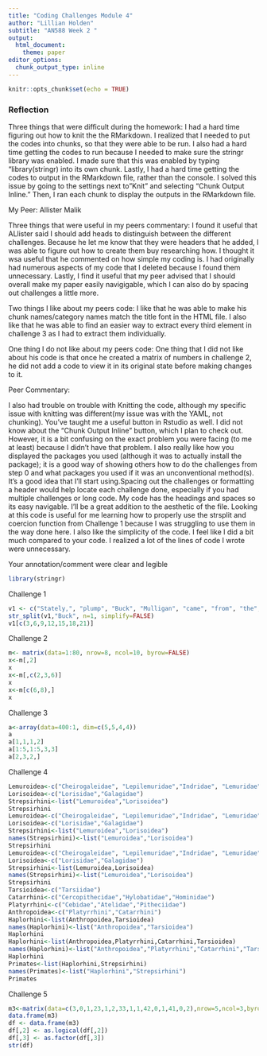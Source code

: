 ```yaml
---
title: "Coding Challenges Module 4"
author: "Lillian Holden"
subtitle: "AN588 Week 2 "
output: 
  html_document: 
    theme: paper
editor_options: 
  chunk_output_type: inline
---
```

```r
knitr::opts_chunk$set(echo = TRUE)
```


### Reflection

Three things that were difficult during the homework: 
I had a hard time figuring out how to knit the the RMarkdown. I realized that I needed to put the codes into chunks, so that they were able to be run. I also had a hard time getting the codes to run because I needed to make sure the stringr library was enabled. I made sure that this was enabled by typing "library(stringr) into its own chunk. Lastly, I had a hard time getting the codes to output in the RMarkdown file, rather than the console. I solved this issue by going to the settings next to "Knit" and selecting "Chunk Output Inline." Then, I ran each chunk to display the outputs in the RMarkdown file.
 
My Peer: Allister Malik

Three things that were useful in my peers commentary: I found it useful that ALlister said I should add heads to distinguish between the different challenges. Because he let me know that they were headers that he added, I was able to figure out how to create them buy researching how. I thought it wsa useful that he commented on how simple my coding is. I had originally had numerous aspects of my code that I deleted because I found them unnecessary. Lastly, I find it useful that my peer advised that I should overall make my paper easily navigigable, which I can also do by spacing out challenges a little more. 

Two things I like about my peers code: I like that he was able to make his chunk names/category names match the title font in the HTML file. I also like that he was able to find an easier way to extract every third element in challenge 3 as I had to extract them individually. 

One thing I do not like about my peers code: One thing that I did not like about his code is that once he created a matrix of numbers in challenge 2, he did not add a code to view it in its original state before making changes to it. 

 
Peer Commentary:
  
I also had trouble on trouble with Knitting the code, although my specific issue with knitting was different(my issue was with the YAML, not chunking). You've taught me a useful button in Rstudio as well. I did not know about the "Chunk Output Inline" button, which I plan to check out. However, it is a bit confusing on the exact problem you were facing (to me at least) because I didn't have that problem. I also really like how you displayed the packages you used (although it was to actually install the package); it is a good way of showing others how to do the challenges from step 0 and what packages you used if it was an unconventional method(s). It's a good idea that I'll start using.Spacing out the challenges or formatting a header would help locate each challenge done, especially if you had multiple challenges or long code. My code has the headings and spaces so its easy navigable. I'll be a great addition to the aesthetic of the file. Looking at this code is useful for me learning how to properly use the strsplit and coercion function from Challenge 1 because I was struggling to use them in the way done here. I also like the simplicity of the code. I feel like I did a bit much compared to your code. I realized a lot of the lines of code I wrote were unnecessary. 
 
Your annotation/comment were clear and legible
 

```r
library(stringr)
```

Challenge 1

```r
v1 <- c("Stately,", "plump", "Buck", "Mulligan", "came", "from", "the", "stairhead,", "bearing", "a", "bowl", "of", "lather", "on", "which", "a", "mirror", "and", "a", "razor", "lay", "crossed.") 
str_split(v1,"Buck", n=1, simplify=FALSE)
v1[c(3,6,9,12,15,18,21)]
```
Challenge 2

```r
m<- matrix(data=1:80, nrow=8, ncol=10, byrow=FALSE)
x<-m[,2]
x
x<-m[,c(2,3,6)]
x
x<-m[c(6,8),]
x
```
Challenge 3

```r

a<-array(data=400:1, dim=c(5,5,4,4))
a
a[1,1,1,2]
a[1:5,1:5,3,3]
a[2,3,2,]
```
Challenge 4

```r
Lemuroidea<-c("Cheirogaleidae", "Lepilemuridae","Indridae", "Lemuridae", "Daubentoniidae")
Lorisoidea<-c("Lorisidae","Galagidae")
Strepsirhini<-list("Lemuroidea","Lorisoidea")
Strepsirhini
Lemuroidea<-c("Cheirogaleidae", "Lepilemuridae","Indridae", "Lemuridae", "Daubentoniidae")
Lorisoidea<-c("Lorisidae","Galagidae")
Strepsirhini<-list("Lemuroidea","Lorisoidea")
names(Strepsirhini)<-list("Lemuroidea","Lorisoidea")
Strepsirhini
Lemuroidea<-c("Cheirogaleidae", "Lepilemuridae","Indridae", "Lemuridae", "Daubentoniidae")
Lorisoidea<-c("Lorisidae","Galagidae")
Strepsirhini<-list(Lemuroidea,Lorisoidea)
names(Strepsirhini)<-list("Lemuroidea","Lorisoidea")
Strepsirhini
Tarsioidea<-c("Tarsiidae")
Catarrhini<-c("Cercopithecidae","Hylobatidae","Hominidae")
Platyrrhini<-c("Cebidae","Atelidae","Pitheciidae")
Anthropoidea<-c("Platyrrhini","Catarrhini")
Haplorhini<-list(Anthropoidea,Tarsioidea)
names(Haplorhini)<-list("Anthropoidea","Tarsioidea")
Haplorhini
Haplorhini<-list(Anthropoidea,Platyrrhini,Catarrhini,Tarsioidea)
names(Haplorhini)<-list("Anthropoidea","Platyrrhini","Catarrhini","Tarsioidea")
Haplorhini
Primates<-list(Haplorhini,Strepsirhini)
names(Primates)<-list("Haplorhini","Strepsirhini")
Primates
```
Challenge 5 

```r
m3<-matrix(data=c(3,0,1,23,1,2,33,1,1,42,0,1,41,0,2),nrow=5,ncol=3,byrow=TRUE)
data.frame(m3)
df <- data.frame(m3)
df[,2] <- as.logical(df[,2])
df[,3] <- as.factor(df[,3])
str(df)
```